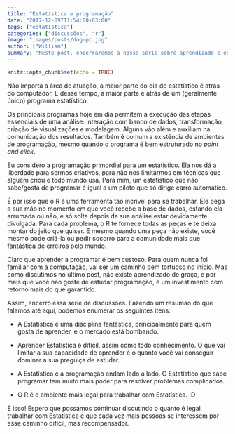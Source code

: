 ```yaml
---
title: "Estatística e programação"
date: "2017-12-09T11:54:00+03:00"
tags: ["estatística"]
categories: ["discussões", "r"]
image: "images/posts/dog-pc.jpg"
author: ["William"]
summary: "Neste post, encerraremos a nossa série sobre aprendizado e educação discutindo a importância da programação dentro da Estatística."
---
```


```r
knitr::opts_chunk$set(echo = TRUE)
```

Não importa a área de atuação, a maior parte do dia do estatístico é atrás do computador. E desse tempo, a maior parte é atrás de um (geralmente único) programa estatístico. 

Os principais programas hoje em dia permitem a execução das etapas essenciais de uma análise: interação com banco de dados, transformação, criação de visualizações e modelagem. Alguns vão além e auxiliam na comunicação dos resultados. Também é comum a existência de ambientes de programação, mesmo quando o programa é bem estruturado no *point and click*.

Eu considero a programação primordial para um estatístico. Ela nos dá a liberdade para sermos criativos, para não nos limitarmos em técnicas que alguém criou e todo mundo usa. Para mim, um estatístico que não sabe/gosta de programar é igual a um piloto que só dirige carro automático.

É por isso que o R é uma ferramenta tão incrível para se trabalhar. Ele pega a sua mão no momento em que você recebe a base de dados, estando ela arrumada ou não, e só solta depois da sua análise estar devidamente divulgada. Para cada problema, o R te fornece todas as peças e te deixa montar do jeito que quiser. E mesmo quando uma peça não existe, você mesmo pode criá-la ou pedir socorro para a comunidade mais que fantástica de erreiros pelo mundo. 

Claro que aprender a programar\footnote{Não só em R ou outra linguagem específica, mas aprender a lógica de programação.} é bem custoso. Para quem nunca foi familiar com a computação, vai ser um caminho bem tortuoso no início. Mas como discutimos no último post, não existe aprendizado de graça, e por mais que você não goste de estudar programação, é um investimento com retorno mais do que garantido.

Assim, encerro essa série de discussões. Fazendo um resumão do que falamos até aqui, podemos enumerar os seguintes itens:

- A Estatística é uma disciplina fantástica, principalmente para quem gosta de aprender, e o mercado está bombando.

- Aprender Estatística é difícil, assim como todo conhecimento. O que vai limitar a sua capacidade de aprender é o quanto você vai conseguir dominar a sua preguiça de estudar.

- A Estatística e a programação andam lado a lado. O Estatístico que sabe programar tem muito mais poder para resolver problemas complicados.

- O R é o ambiente mais legal para trabalhar com Estatística. :D

É isso! Espero que possamos continuar discutindo o quanto é legal trabalhar com Estatística e que cada vez mais pessoas se interessem por esse caminho difícil, mas recompensador.


